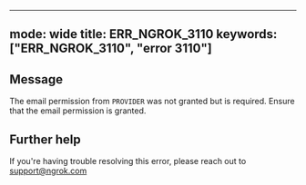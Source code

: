 
---
mode: wide
title: ERR_NGROK_3110
keywords: ["ERR_NGROK_3110", "error 3110"]
---

## Message
The email permission from `PROVIDER` was not granted but is required. Ensure that the email permission is granted.




## Further help
If you're having trouble resolving this error, please reach out to [support@ngrok.com](mailto:support@ngrok.com?subject=Help%20with%20ERR_NGROK_3110)

